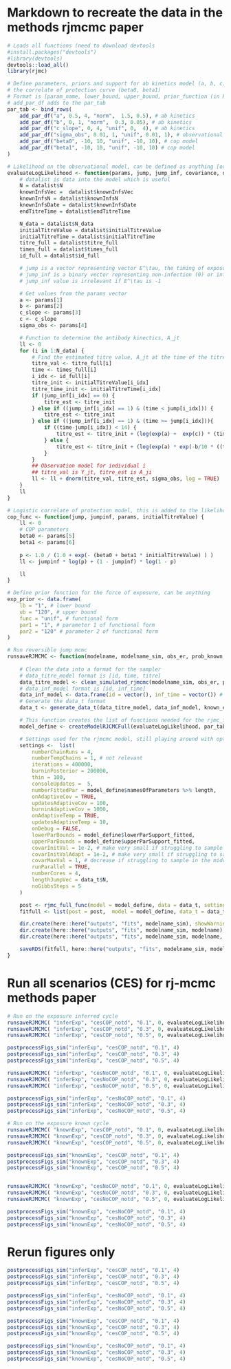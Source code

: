 
# Markdown to recreate the data in the methods rjmcmc paper

```r

# Loads all functions (need to download devtools 
#install.packages("devtools")
#library(devtools)
devtools::load_all()
library(rjmc)

# Define parameters, priors and support for ab kinetics model (a, b, c), observational model (sigma) and 
# the correlate of protection curve (beta0, beta1)
# Format is [param_name, lower_bound, upper_bound, prior_function (in R), parameter_1 in prior function, parameter_2 in prior function (if needed)]
# add_par_df adds to the par_tab
par_tab <- bind_rows( 
    add_par_df("a", 0.5, 4, "norm",  1.5, 0.5), # ab kinetics    
    add_par_df("b", 0, 1, "norm",  0.3, 0.05), # ab kinetics         
    add_par_df("c_slope", 0, 4, "unif", 0,  4), # ab kinetics       
    add_par_df("sigma_obs", 0.01, 1, "unif", 0.01, 1), # observational model
    add_par_df("beta0", -10, 10, "unif", -10, 10), # cop model
    add_par_df("beta1", -10, 10, "unif", -10, 10) # cop model
)

# Likelihood on the observational model, can be defined as anything [or put in c++]
evaluateLogLikelihood <- function(params, jump, jump_inf, covariance, datalist) {
    # datalist is data into the model which is useful
    N = datalist$N
    knownInfsVec =  datalist$knownInfsVec        
    knownInfsN = datalist$knownInfsN
    knownInfsDate = datalist$knownInfsDate
    endTitreTime = datalist$endTitreTime

    N_data = datalist$N_data
    initialTitreValue = datalist$initialTitreValue
    initialTitreTime = datalist$initialTitreTime
    titre_full = datalist$titre_full
    times_full = datalist$times_full
    id_full = datalist$id_full

    # jump is a vector representing vector E^\tau, the timing of exposure, if equal to -1 means not exposued
    # jump_inf is a binary vector representing non-infection (0) or infection (1) at time of exposure. 
    # jump_inf value is irrelevant if E^\tau is -1

    # Get values from the params vector
    a <- params[1]
    b <- params[2]
    c_slope <- params[3]
    c <- c_slope
    sigma_obs <- params[4]

    # Function to determine the antibody kinectics, A_jt
    ll <- 0
    for (i in 1:N_data) {
        # Find the estimated titre value, A_jt at the time of the titre bleed
        titre_val <- titre_full[i]
        time <- times_full[i]
        i_idx <- id_full[i]
        titre_init <- initialTitreValue[i_idx]
        titre_time_init <- initialTitreTime[i_idx]
        if (jump_inf[i_idx] == 0) {
            titre_est <- titre_init
        } else if ((jump_inf[i_idx] == 1) & (time < jump[i_idx])) {
            titre_est <- titre_init
        } else if ((jump_inf[i_idx] == 1) & (time >= jump[i_idx])){
            if ((time-jump[i_idx]) < 14) {
                titre_est <- titre_init + (log(exp(a) +  exp(c)) * (time-jump[i_idx]) / 14);
            } else {
                titre_est <- titre_init + (log(exp(a) * exp(-b/10 * ((time-jump[i_idx]) - 14)) + exp(c)));
            }
        }
        ## Observation model for individual i
        ## titre_val is Y_jt, titre_est is A_ji
        ll <- ll + dnorm(titre_val, titre_est, sigma_obs, log = TRUE)
    }
    ll
}

# Logistic correlate of protection model, this is added to the likelihood for each exposed person. Can be defined as anything
cop_func <- function(jump, jumpinf, params, initialTitreValue) {
    ll <- 0
    # COP parameters
    beta0 <- params[5]
    beta1 <- params[6]
 
    p <- 1.0 / (1.0 + exp(- (beta0 + beta1 * initialTitreValue) ) )
    ll <- jumpinf * log(p) + (1 - jumpinf) * log(1 - p)

    ll
}

# Define prior function for the force of exposure, can be anything
exp_prior <- data.frame(
    lb = "1", # lower bound
    ub = "120", # upper bound
    func = "unif", # functional form
    par1 = "1", # parameter 1 of functional form
    par2 = "120" # parameter 2 of functional form
)

# Run reversible jump mcmc
runsaveRJMCMC <- function(modelname, modelname_sim, obs_er, prob_known, evaluateLogLikelihood, par_tab, exp_prior, cop_func, known_exp = FALSE) {
    
    # Clean the data into a format for the sampler
    # data_titre_model format is [id, time, titre]
    data_titre_model <- clean_simulated_rjmcmc(modelname_sim, obs_er, prob_known, known_exp)
    # data_inf_model format is [id, inf_time]
    data_inf_model <- data.frame(id = vector(), inf_time = vector()) # none known
    # Generate the data_t format
    data_t <- generate_data_t(data_titre_model, data_inf_model, known_exp)

    # This function creates the list of functions needed for the rjmc_full_func
    model_define <- createModelRJCMCFull(evaluateLogLikelihood, par_tab, exp_prior, cop_func)

    # Settings used for the rjmcmc model, still playing around with optimal settings
    settings <-  list(
        numberChainRuns = 4,
        numberTempChains = 1, # not relevant
        iterations = 400000,
        burninPosterior = 200000,
        thin = 100,
        consoleUpdates =  5,
        numberFittedPar = model_define$namesOfParameters %>% length,
        onAdaptiveCov = TRUE,
        updatesAdaptiveCov = 100,
        burninAdaptiveCov = 1000,
        onAdaptiveTemp = TRUE,
        updatesAdaptiveTemp = 10,
        onDebug = FALSE,
        lowerParBounds = model_define$lowerParSupport_fitted,
        upperParBounds = model_define$upperParSupport_fitted,
        covarInitVal = 1e-2, # make very small if struggling to sample to beginning
        covarInitValAdapt = 1e-2, # make very small if struggling to sample to beginning
        covarMaxVal = 1, # decrease if struggling to sample in the middle
        runParallel = TRUE,
        numberCores = 4,
        lengthJumpVec = data_t$N,
        noGibbsSteps = 5
    )

    post <- rjmc_full_func(model = model_define, data = data_t, settings = settings)
    fitfull <- list(post = post,  model = model_define, data_t = data_t, par_tab = par_tab, exp_prior = exp_prior)

    dir.create(here::here("outputs", "fits", modelname_sim), showWarnings = FALSE)
    dir.create(here::here("outputs", "fits", modelname_sim, modelname), showWarnings = FALSE)
    dir.create(here::here("outputs", "fits", modelname_sim, modelname, "figs"), showWarnings = FALSE)

    saveRDS(fitfull, here::here("outputs", "fits", modelname_sim, modelname, paste0("fit_", "obs_", obs_er, ".RDS")))
}

```

# Run all scenarios (CES) for rj-mcmc methods paper


```r

# Run on the exposure inferred cycle
runsaveRJMCMC( "inferExp", "cesCOP_notd", "0.1", 0, evaluateLogLikelihood, par_tab, exp_prior, cop_func)
runsaveRJMCMC( "inferExp", "cesCOP_notd", "0.3", 0, evaluateLogLikelihood, par_tab, exp_prior, cop_func)
runsaveRJMCMC( "inferExp", "cesCOP_notd", "0.5", 0, evaluateLogLikelihood, par_tab, exp_prior, cop_func)

postprocessFigs_sim("inferExp", "cesCOP_notd", "0.1", 4)
postprocessFigs_sim("inferExp", "cesCOP_notd", "0.3", 4)
postprocessFigs_sim("inferExp", "cesCOP_notd", "0.5", 4)

runsaveRJMCMC( "inferExp", "cesNoCOP_notd", "0.1", 0, evaluateLogLikelihood, par_tab, exp_prior, cop_func)
runsaveRJMCMC( "inferExp", "cesNoCOP_notd", "0.3", 0, evaluateLogLikelihood, par_tab, exp_prior, cop_func)
runsaveRJMCMC( "inferExp", "cesNoCOP_notd", "0.5", 0, evaluateLogLikelihood, par_tab, exp_prior, cop_func)

postprocessFigs_sim("inferExp", "cesNoCOP_notd", "0.1", 4)
postprocessFigs_sim("inferExp", "cesNoCOP_notd", "0.3", 4)
postprocessFigs_sim("inferExp", "cesNoCOP_notd", "0.5", 4)

# Run on the exposure known cycle
runsaveRJMCMC( "knownExp", "cesCOP_notd", "0.1", 0, evaluateLogLikelihood, par_tab, exp_prior, cop_func, TRUE)
runsaveRJMCMC( "knownExp", "cesCOP_notd", "0.3", 0, evaluateLogLikelihood, par_tab, exp_prior, cop_func, TRUE)
runsaveRJMCMC( "knownExp", "cesCOP_notd", "0.5", 0, evaluateLogLikelihood, par_tab, exp_prior, cop_func, TRUE)

postprocessFigs_sim("knownExp", "cesCOP_notd", "0.1", 4)
postprocessFigs_sim("knownExp", "cesCOP_notd", "0.3", 4)
postprocessFigs_sim("knownExp", "cesCOP_notd", "0.5", 4)


runsaveRJMCMC( "knownExp", "cesNoCOP_notd", "0.1", 0, evaluateLogLikelihood, par_tab, exp_prior, cop_func, TRUE)
runsaveRJMCMC( "knownExp", "cesNoCOP_notd", "0.3", 0, evaluateLogLikelihood, par_tab, exp_prior, cop_func, TRUE)
runsaveRJMCMC( "knownExp", "cesNoCOP_notd", "0.5", 0, evaluateLogLikelihood, par_tab, exp_prior, cop_func, TRUE)

postprocessFigs_sim("knownExp", "cesNoCOP_notd", "0.1", 4)
postprocessFigs_sim("knownExp", "cesNoCOP_notd", "0.3", 4)
postprocessFigs_sim("knownExp", "cesNoCOP_notd", "0.5", 4)


````

# Rerun figures only

```r

postprocessFigs_sim("inferExp", "cesCOP_notd", "0.1", 4)
postprocessFigs_sim("inferExp", "cesCOP_notd", "0.3", 4)
postprocessFigs_sim("inferExp", "cesCOP_notd", "0.5", 4)

postprocessFigs_sim("inferExp", "cesNoCOP_notd", "0.1", 4)
postprocessFigs_sim("inferExp", "cesNoCOP_notd", "0.3", 4)
postprocessFigs_sim("inferExp", "cesNoCOP_notd", "0.5", 4)

postprocessFigs_sim("knownExp", "cesCOP_notd", "0.1", 4)
postprocessFigs_sim("knownExp", "cesCOP_notd", "0.3", 4)
postprocessFigs_sim("knownExp", "cesCOP_notd", "0.5", 4)

postprocessFigs_sim("knownExp", "cesNoCOP_notd", "0.1", 4)
postprocessFigs_sim("knownExp", "cesNoCOP_notd", "0.3", 4)
postprocessFigs_sim("knownExp", "cesNoCOP_notd", "0.5", 4)

```